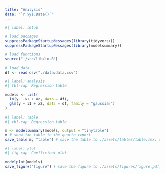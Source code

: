 ```yaml
---
title: "Analysis"
date: "`r Sys.Date()`"
---
```


```r
#| label: setup

# load packages
suppressPackageStartupMessages(library(tidyverse))
suppressPackageStartupMessages(library(modelsummary))

# load functions
source("./src/lib/io.R")

# load data
df <- read.csv("./data/data.csv")
```

```r
#| label: analysis
#| tbl-cap: Regression table

models <- list(
  lm(y ~ x1 + x2, data = df),
  glm(y ~ x1 + x2, data = df, family = "gaussian")
)
```

```r
#| label: table
#| tbl-cap: Regression table

m <- modelsummary(models, output = "tinytable")
m # show the table in the quarto report
save_table(m, "table") # save the table to ./assets/tables/table.tex; see ./src/lib/io.R for documentation
```

```r
#| label: plot
#| fig-cap: Coefficient plot

modelplot(models)
save_figure("figure") # save the figure to ./assets/figures/figure.pdf; see ./src/lib/io.R for documentation
```